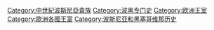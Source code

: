 [[Category:中世紀波斯尼亞貴族|Category:中世紀波斯尼亞貴族]]
[[Category:波黑专门史|Category:波黑专门史]]
[[Category:欧洲王室|Category:欧洲王室]]
[[Category:歐洲各國王室|Category:歐洲各國王室]]
[[Category:波斯尼亚和黑塞哥维那历史|Category:波斯尼亚和黑塞哥维那历史]]